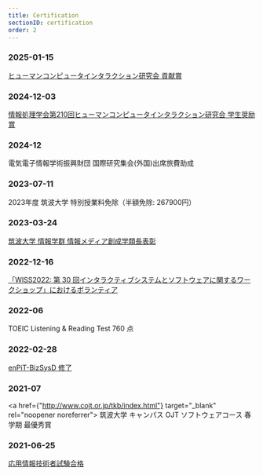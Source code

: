 ```yaml
---
title: Certification
sectionID: certification
order: 2
---
```



### 2025-01-15

<a href={hci_contribution} target="_blank" rel="noopener noreferrer">
  ヒューマンコンピュータインタラクション研究会 貢献賞
</a>

### 2024-12-03

<a href={hci210} target="_blank" rel="noopener noreferrer">
  情報処理学会第210回ヒューマンコンピュータインタラクション研究会 学生奨励賞
</a>

### 2024-12

電気電子情報学術振興財団 国際研究集会(外国)出席旅費助成

### 2023-07-11

2023年度 筑波大学 特別授業料免除（半額免除: 267900円）

### 2023-03-24

<a href={gakurui_cho_award} target="_blank" rel="noopener noreferrer">
  筑波大学 情報学群 情報メディア創成学類長表彰
</a>

### 2022-12-16

<a href={wiss_pdf} target="_blank" rel="noopener noreferrer">
  「WISS2022: 第 30 回インタラクティブシステムとソフトウェアに関するワークショップ」におけるボランティア
</a>

### 2022-06

TOEIC Listening & Reading Test 760 点

### 2022-02-28

<a href={enpit_pdf} target="_blank" rel="noopener noreferrer">
  enPiT-BizSysD 修了
</a>

### 2021-07

<a href={"http://www.cojt.or.jp/tkb/index.html"} target="_blank" rel="noopener noreferrer">
  筑波大学 キャンパス OJT ソフトウェアコース
</a>
春学期 最優秀賞

### 2021-06-25

<a href={AP_pdf} target="_blank" rel="noopener noreferrer">
  応用情報技術者試験合格
</a>
